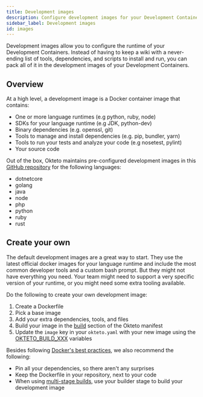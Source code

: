```yaml
---
title: Development images
description: Configure development images for your Development Containers
sidebar_label: Development images
id: images
---
```


Development images allow you to configure the runtime of your Development Containers.
Instead of having to keep a wiki with a never-ending list of tools, dependencies, and scripts to install and run, you can pack all of it in the development images of your Development Containers.

## Overview

At a high level, a development image is a Docker container image that contains:

- One or more language runtimes (e.g python, ruby, node)
- SDKs for your language runtime (e.g JDK, python-dev)
- Binary dependencies (e.g. openssl, git)
- Tools to manage and install dependencies (e.g. pip, bundler, yarn)
- Tools to run your tests and analyze your code (e.g nosetest, pylint)
- Your source code

Out of the box, Okteto maintains pre-configured development images in this [GitHub repository](https://github.com/okteto/devenv) for the following languages:

- dotnetcore
- golang
- java
- node
- php
- python
- ruby
- rust

## Create your own

The default development images are a great way to start.
They use the latest official docker images for your language runtime and include the most common developer tools and a custom bash prompt.
But they might not have everything you need. Your team might need to support a very specific version of your runtime, or you might need some extra tooling available.

Do the following to create your own development image:

1. Create a Dockerfile
1. Pick a base image
1. Add your extra dependencies, tools, and files
1. Build your image in the [build](core/okteto-manifest.mdx#build) section of the Okteto manifest
1. Update the `image` key in your `okteto.yaml` with your new image using the [OKTETO_BUILD_XXX](core/okteto-variables.mdx#built-in-environment-variables-for-images-in-okteto-registry) variables

Besides following [Docker's best practices](https://docs.docker.com/develop/develop-images/dockerfile_best-practices/), we also recommend the following:

- Pin all your dependencies, so there aren't any surprises
- Keep the Dockerfile in your repository, next to your code
- When using [multi-stage builds](https://docs.docker.com/develop/develop-images/multistage-build/), use your builder stage to build your development image
